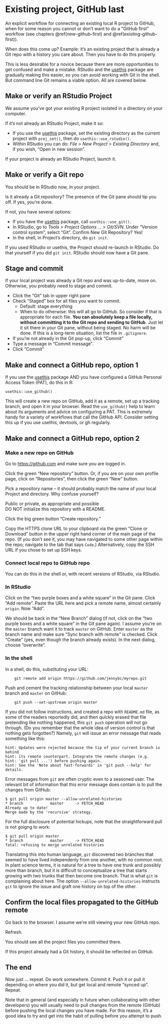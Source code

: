 # Existing project, GitHub last {#existing-github-last}

An explicit workflow for connecting an existing local R project to GitHub, when for some reason you cannot or don't want to do a "GitHub first" workflow (see chapters \@ref(new-github-first) and \@ref(existing-github-first)).

When does this come up? Example: it's an existing project that is already a Git repo with a history you care about. Then you have to do this properly.

This is less desirable for a novice because there are more opportunities to get confused and make a mistake. RStudio and the [usethis](https://cran.r-project.org/package=usethis) package are gradually making this easier, so you can avoid working with Git in the shell. But command line Git remains a viable option. All are covered below.

## Make or verify an RStudio Project

We assume you've got your existing R project isolated in a directory on your computer.

If it's not already an RStudio Project, make it so:

  * If you use the [usethis](https://cran.r-project.org/package=usethis) package, set the existing directory as the current project with `proj_set()`, then do `usethis::use_rstudio()`.
  * Within RStudio you can do: *File > New Project > Existing Directory* and, if you wish, "Open in new session".

If your project is already an RStudio Project, launch it.

## Make or verify a Git repo

You should be in RStudio now, in your project.

Is it already a Git repository? The presence of the Git pane should tip you off. If yes, you're done.

If not, you have several options:

  * If you have the [usethis](https://cran.r-project.org/package=usethis) package, call `usethis::use_git()`.
  * In RStudio, go to *Tools > Project Options ... > Git/SVN*. Under "Version control system", select "Git". Confirm New Git Repository? Yes!
  * In the shell, in Project's directory, do `git init`.

If you used RStudio or usethis, the Project should re-launch in RStudio. Do that yourself if you did `git init`. RStudio should now have a Git pane.

## Stage and commit

If your local project was already a Git repo and was up-to-date, move on. Otherwise, you probably need to stage and commit.

  * Click the "Git" tab in upper right pane
  * Check "Staged" box for all files you want to commit.
    - Default: stage everything
    - When to do otherwise: this will all go to GitHub. So consider if that is appropriate for each file. **You can absolutely keep a file locally, without committing it to the Git repo and sending to GitHub**. Just let it sit there in your Git pane, without being staged. No harm will be done. If this is a long-term situation, list the file in `.gitignore`.
  * If you're not already in the Git pop-up, click "Commit"
  * Type a message in "Commit message".
  * Click "Commit"

## Make and connect a GitHub repo, option 1

If you use the [usethis](https://cran.r-project.org/package=usethis) package AND you have configured a GitHub Personal Access Token (PAT), do this in R:

    usethis::use_github()
    
This will create a new repo on GitHub, add it as a remote, set up a tracking branch, and open it in your browser. Read the `use_github()` help to learn about its arguments and advice on configuring a PAT. This is extremely handy for a variety of workflows that call the GitHub API. Consider setting this up if you use usethis, devtools, or gh regularly.

## Make and connect a GitHub repo, option 2

### Make a new repo on GitHub

Go to <https://github.com> and make sure you are logged in.

Click the green "New repository" button. Or, if you are on your own profile page, click on "Repositories", then click the green "New" button.

Pick a repository name -- it should probably match the name of your local Project and directory. Why confuse yourself?

Public or private, as appropriate and possible  
DO NOT initialize this repository with a README.

Click the big green button "Create repository."

Copy the HTTPS clone URL to your clipboard via the green "Clone or Download" button in the upper right hand corner of the main page of the repo. (If you don't see it, you may have navigated to some other page within the repo; navigate to the tab that says `Code`.) Alternatively, copy the SSH URL if you chose to set up SSH keys.

### Connect local repo to GitHub repo

You can do this in the shell or, with recent versions of RStudio, via RStudio.

### In RStudio

Click on the "two purple boxes and a white square" in the Git pane. Click "Add remote". Paste the URL here and pick a remote name, almost certainly `origin`. Now "Add".

We should be back in the "New Branch" dialog (if not, click on the "two purple boxes and a white square" in the Git pane again). I assume you're on the `master` branch want it to track `master` on GitHub. Enter `master` as the branch name and make sure "Sync branch with remote" is checked. Click "Create" (yes, even though the branch already exists). In the next dialog, choose "overwrite".

### In the shell

In a shell, do this, substituting your URL:

        git remote add origin https://github.com/jennybc/myrepo.git

Push and cement the tracking relationship between your local `master` branch and `master` on GitHub:
  
        git push --set-upstream origin master

If you did not follow instructions, and created a repo with `README.md` file, as some of the readers reportedly did, and then quickly erased that file pretending like nothing happened, this `git push` operation will not go through. (Do you remember that the whole idea of version control is that nothing gets forgotten?) Namely, `git` will issue an error message that reads something like this:

    hint: Updates were rejected because the tip of your current branch is behind
    hint: its remote counterpart. Integrate the remote changes (e.g.
    hint: 'git pull ...') before pushing again.
    hint: See the 'Note about fast-forwards' in 'git push --help' for details.

Error messages from `git` are often cryptic even to a seasoned user. The relevant bit of information that this error message does contain is to pull the changes from GitHub:

    $ git pull origin master --allow-unrelated-histories
    * branch            master     -> FETCH_HEAD
    Already up to date!
    Merge made by the 'recursive' strategy.

For the full disclosure of potential hickups, note that the straightforward pull is not goigng to work:

    $ git pull origin master
    * branch            master     -> FETCH_HEAD
    fatal: refusing to merge unrelated histories

Translating this into human language, `git` discovered two branches that seemed to have lived independenly from one another, with no common root. In plant science terms, it is natural for a tree to have one trunk and possibly more than branch, but it is difficult to conceptualize a tree that starts growing with two trunks that then become one branch. That is what `git` is complaining about here. The option `--allow-unrelated-histories` instructs `git` to ignore the issue and graft one history on top of the other.

## Confirm the local files propagated to the GitHub remote

Go back to the browser. I assume we're still viewing your new GitHub repo.

Refresh.

You should see all the project files you committed there.

If this project already had a Git history, it should be reflected on GitHub.

## The end

Now just ... repeat. Do work somewhere. Commit it. Push it or pull it depending on where you did it, but get local and remote "synced up". Repeat.

Note that in general (and especially in future when collaborating with other developers) you will usually need to pull changes from the remote (GitHub) before pushing the local changes you have made. For this reason, it's a good idea to try and get into the habit of pulling before you attempt to push.
